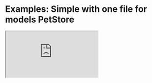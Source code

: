 # Examples: Simple with one file for models PetStore

<iframe src="https://codesandbox.io/embed/github/stijnvanhulle/kubb/tree/main/examples/simple-single?fontsize=14&module=%2Fsrc%2Fgen%2Fmodels%2FPerson.ts&theme=dark&view=editor"
  style={{
  width: "100%",
  height: "500px",
  border: 0,
  borderRadius: "4px",
  overflow: "hidden"
  }}
  title="simple"
  allow="accelerometer; ambient-light-sensor; camera; encrypted-media; geolocation; gyroscope; hid; microphone; midi; payment; usb; vr; xr-spatial-tracking"
  sandbox="allow-forms allow-modals allow-popups allow-presentation allow-same-origin allow-scripts"
></iframe>